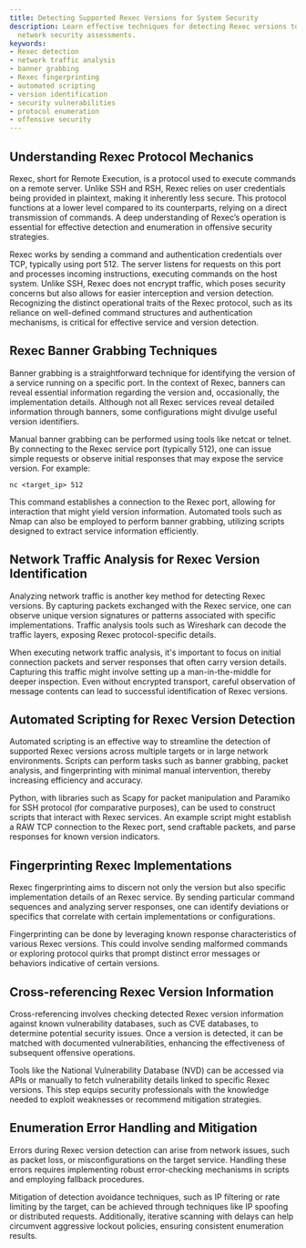 ```yaml
---
title: Detecting Supported Rexec Versions for System Security
description: Learn effective techniques for detecting Rexec versions to enhance your
  network security assessments.
keywords:
- Rexec detection
- network traffic analysis
- banner grabbing
- Rexec fingerprinting
- automated scripting
- version identification
- security vulnerabilities
- protocol enumeration
- offensive security
---
```


## Understanding Rexec Protocol Mechanics

Rexec, short for Remote Execution, is a protocol used to execute commands on a remote server. Unlike SSH and RSH, Rexec relies on user credentials being provided in plaintext, making it inherently less secure. This protocol functions at a lower level compared to its counterparts, relying on a direct transmission of commands. A deep understanding of Rexec’s operation is essential for effective detection and enumeration in offensive security strategies.

Rexec works by sending a command and authentication credentials over TCP, typically using port 512. The server listens for requests on this port and processes incoming instructions, executing commands on the host system. Unlike SSH, Rexec does not encrypt traffic, which poses security concerns but also allows for easier interception and version detection. Recognizing the distinct operational traits of the Rexec protocol, such as its reliance on well-defined command structures and authentication mechanisms, is critical for effective service and version detection.

## Rexec Banner Grabbing Techniques

Banner grabbing is a straightforward technique for identifying the version of a service running on a specific port. In the context of Rexec, banners can reveal essential information regarding the version and, occasionally, the implementation details. Although not all Rexec services reveal detailed information through banners, some configurations might divulge useful version identifiers.

Manual banner grabbing can be performed using tools like netcat or telnet. By connecting to the Rexec service port (typically 512), one can issue simple requests or observe initial responses that may expose the service version. For example:
```shell
nc <target_ip> 512
```
This command establishes a connection to the Rexec port, allowing for interaction that might yield version information. Automated tools such as Nmap can also be employed to perform banner grabbing, utilizing scripts designed to extract service information efficiently.

## Network Traffic Analysis for Rexec Version Identification

Analyzing network traffic is another key method for detecting Rexec versions. By capturing packets exchanged with the Rexec service, one can observe unique version signatures or patterns associated with specific implementations. Traffic analysis tools such as Wireshark can decode the traffic layers, exposing Rexec protocol-specific details.

When executing network traffic analysis, it's important to focus on initial connection packets and server responses that often carry version details. Capturing this traffic might involve setting up a man-in-the-middle for deeper inspection. Even without encrypted transport, careful observation of message contents can lead to successful identification of Rexec versions.

## Automated Scripting for Rexec Version Detection

Automated scripting is an effective way to streamline the detection of supported Rexec versions across multiple targets or in large network environments. Scripts can perform tasks such as banner grabbing, packet analysis, and fingerprinting with minimal manual intervention, thereby increasing efficiency and accuracy.

Python, with libraries such as Scapy for packet manipulation and Paramiko for SSH protocol (for comparative purposes), can be used to construct scripts that interact with Rexec services. An example script might establish a RAW TCP connection to the Rexec port, send craftable packets, and parse responses for known version indicators.

## Fingerprinting Rexec Implementations

Rexec fingerprinting aims to discern not only the version but also specific implementation details of an Rexec service. By sending particular command sequences and analyzing server responses, one can identify deviations or specifics that correlate with certain implementations or configurations.

Fingerprinting can be done by leveraging known response characteristics of various Rexec versions. This could involve sending malformed commands or exploring protocol quirks that prompt distinct error messages or behaviors indicative of certain versions.

## Cross-referencing Rexec Version Information

Cross-referencing involves checking detected Rexec version information against known vulnerability databases, such as CVE databases, to determine potential security issues. Once a version is detected, it can be matched with documented vulnerabilities, enhancing the effectiveness of subsequent offensive operations.

Tools like the National Vulnerability Database (NVD) can be accessed via APIs or manually to fetch vulnerability details linked to specific Rexec versions. This step equips security professionals with the knowledge needed to exploit weaknesses or recommend mitigation strategies.

## Enumeration Error Handling and Mitigation

Errors during Rexec version detection can arise from network issues, such as packet loss, or misconfigurations on the target service. Handling these errors requires implementing robust error-checking mechanisms in scripts and employing fallback procedures.

Mitigation of detection avoidance techniques, such as IP filtering or rate limiting by the target, can be achieved through techniques like IP spoofing or distributed requests. Additionally, iterative scanning with delays can help circumvent aggressive lockout policies, ensuring consistent enumeration results.